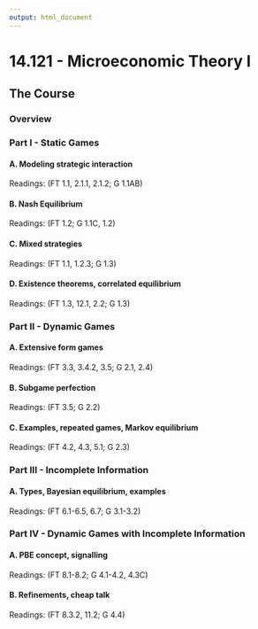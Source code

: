 ```yaml
---
output: html_document
---
```


# 14.121 - Microeconomic Theory I{.tabset}

## **The Course**{.tabset}

### **Overview**

### **Part I - Static Games**{.tabset}

#### A. Modeling strategic interaction

Readings: (FT 1.1, 2.1.1, 2.1.2; G 1.1AB)

#### B. Nash Equilibrium

Readings: (FT 1.2; G 1.1C, 1.2)

#### C. Mixed strategies 

Readings: (FT 1.1, 1.2.3; G 1.3)

#### D. Existence theorems, correlated equilibrium 

Readings: (FT 1.3, 12.1, 2.2; G 1.3)

### **Part II - Dynamic Games**{.tabset}

#### A. Extensive form games 

Readings: (FT 3.3, 3.4.2, 3.5; G 2.1, 2.4)

#### B. Subgame perfection 

Readings: (FT 3.5; G 2.2)

#### C. Examples, repeated games, Markov equilibrium 

Readings: (FT 4.2, 4.3, 5.1; G 2.3)

### **Part III - Incomplete Information**{.tabset}

#### A. Types, Bayesian equilibrium, examples 

Readings: (FT 6.1-6.5, 6.7; G 3.1-3.2)

### **Part IV - Dynamic Games with Incomplete Information**{.tabset}

#### A. PBE concept, signalling

Readings: (FT 8.1-8.2; G 4.1-4.2, 4.3C)

#### B. Refinements, cheap talk 

Readings: (FT 8.3.2, 11.2; G 4.4)



